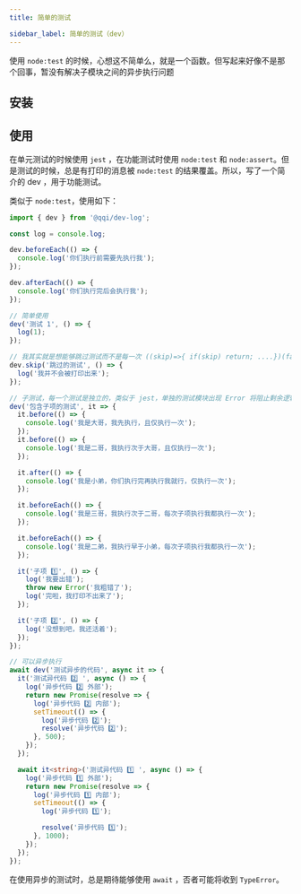 ```yaml
---
title: 简单的测试

sidebar_label: 简单的测试（dev）
---
```


<PackageInfo packageName="@qqi/dev" githubRepoName="qqi" />

使用 `node:test` 的时候，心想这不简单么，就是一个函数。但写起来好像不是那个回事，暂没有解决子模块之间的异步执行问题

## 安装

<InstallInfo name="@qqi/dev" dev />

## 使用

在单元测试的时候使用 `jest` ，在功能测试时使用 `node:test` 和 `node:assert`。但是测试的时候，总是有打印的消息被 `node:test` 的结果覆盖。所以，写了一个简介的 dev ，用于功能测试。

类似于 `node:test`，使用如下：

```ts
import { dev } from '@qqi/dev-log';

const log = console.log;

dev.beforeEach(() => {
  console.log('你们执行前需要先执行我');
});

dev.afterEach(() => {
  console.log('你们执行完后会执行我');
});

// 简单使用
dev('测试 1', () => {
  log(1);
});

// 我其实就是想能够跳过测试而不是每一次 ((skip)=>{ if(skip) return; ....})(false)
dev.skip('跳过的测试', () => {
  log('我并不会被打印出来');
});

// 子测试，每一个测试是独立的，类似于 jest，单独的测试模块出现 Error 将阻止剩余逻辑执行
dev('包含子项的测试', it => {
  it.before(() => {
    console.log('我是大哥，我先执行，且仅执行一次');
  });
  it.before(() => {
    console.log('我是二哥，我执行次于大哥，且仅执行一次');
  });

  it.after(() => {
    console.log('我是小弟，你们执行完再执行我就行，仅执行一次');
  });

  it.beforeEach(() => {
    console.log('我是三哥，我执行次于二哥，每次子项执行我都执行一次');
  });

  it.beforeEach(() => {
    console.log('我是二弟，我执行早于小弟，每次子项执行我都执行一次');
  });

  it('子项 1️⃣', () => {
    log('我要出错');
    throw new Error('我粗错了');
    log('完啦，我打印不出来了');
  });

  it('子项 2️⃣', () => {
    log('没想到吧，我还活着');
  });
});

// 可以异步执行
await dev('测试异步的代码', async it => {
  it('测试异代码 2️⃣ ', async () => {
    log('异步代码 2️⃣ 外部');
    return new Promise(resolve => {
      log('异步代码 2️⃣ 内部');
      setTimeout(() => {
        log('异步代码 2️⃣');
        resolve('异步代码 2️⃣');
      }, 500);
    });
  });

  await it<string>('测试异代码 1️⃣ ', async () => {
    log('异步代码 1️⃣ 外部');
    return new Promise(resolve => {
      log('异步代码 1️⃣ 内部');
      setTimeout(() => {
        log('异步代码 1️⃣');

        resolve('异步代码 1️⃣');
      }, 1000);
    });
  });
});
```

在使用异步的测试时，总是期待能够使用 `await` ，否者可能将收到 `TypeError`。
